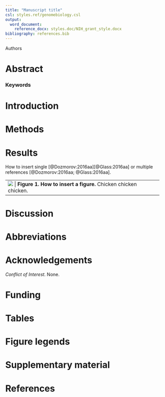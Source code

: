```yaml
---
title: "Manuscript title"
csl: styles.ref/genomebiology.csl
output: 
  word_document:
    reference_docx: styles.doc/NIH_grant_style.docx
bibliography: references.bib
---
```


Authors

# Abstract

### Keywords

# Introduction

# Methods

# Results

How to insert single [@Dozmorov:2016aa][@Glass:2016aa] or multiple references [@Dozmorov:2016aa; @Glass:2016aa].

+-------+
| ![](figures/chicken.png)      |
| **Figure 1. How to insert a figure.** Chicken chicken chicken.     |
+-------+
# Discussion

# Abbreviations

# Acknowledgements

_Conflict of Interest._ None.

# Funding

# Tables

# Figure legends

# Supplementary material

# References
